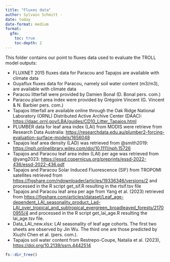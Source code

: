 ```yaml
---
title: "Fluxes data"
author: Sylvain Schmitt -
date: today
date-format: medium
format: 
  gfm:
    toc: true
    toc-depth: 2
---
```


This folder contains our point to fluxes data used to evaluate the TROLL model outputs:

-   FLUXNET 2015 fluxes data for Paracou and Tapajos are available with climate data
-   Guyaflux fluxes data for Paracou, namely soil water content (m3/m3), are available with climate data
-   Paracou litterfall were provided by Damien Bonal (D. Bonal pers. com.)
-   Paracou plant area index were provided by Grégoire Vincent (G. Vincent & N. Barbier pers. com.)
-   Tapajos litterfall are available online through the Oak Ridge National Laboratory (ORNL) Distributed Active Archive Center (DAAC): <https://daac.ornl.gov/LBA/guides/CD10_Litter_Tapajos.html>
-   PLUMBER data for leaf area index (LAI) from MODIS were retrieve from Research Data Australia: <https://researchdata.edu.au/plumber2-forcing-evaluation-surface-models/1656048>
-   Tapajos leaf area density (LAD) was retrieved from @smith2019: <https://nph.onlinelibrary.wiley.com/doi/10.1111/nph.15726>
-   Tapajos and Paracou leaf area index (LAI) per age was retrieved from @yang2023: <https://essd.copernicus.org/preprints/essd-2022-436/essd-2022-436.pdf>
-   Tapajos and Paracou Solar Induced Fluorescence (SIF) from TROPOMI satellites retrieved from <https://figshare.com/ndownloader/articles/19336346/versions/2> and processed in the R script get_sif.R resulting in the rtsif.tsv file
-   Tapajos and Paracou leaf area per age from Yang et al. (2023) retrieved from <https://figshare.com/articles/dataset/Leaf_age-dependent_LAI_seasonality_product_Lad-LAI_over_tropical_and_subtropical_evergreen_broadleaved_forests/21700955/4> and processed in the R script get_lai_age.R resulting the lai_age.tsv file.
-   Data_LAI_new.xlsx: LAI seasonality of leaf age cohorts. The first two sheets are observed by Jin Wu. The third one are those predicted by Xiuzhi Chen et al. (pers. com.).
-   Tapajos soil water content from Restrepo-Coupe, Natalia et al. (2023), <https://doi.org/10.2139/ssrn.4442514>

```r
fs::dir_tree()
```
